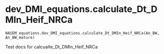 # dev_DMI_equations.calculate_Dt_DMIn_Heif_NRCa { #nasem_dairy.NASEM_equations.dev_DMI_equations.calculate_Dt_DMIn_Heif_NRCa }

`NASEM_equations.dev_DMI_equations.calculate_Dt_DMIn_Heif_NRCa(An_BW, An_BW_mature)`

Test docs for calcualte_Dt_DMIn_Heif_NRCa